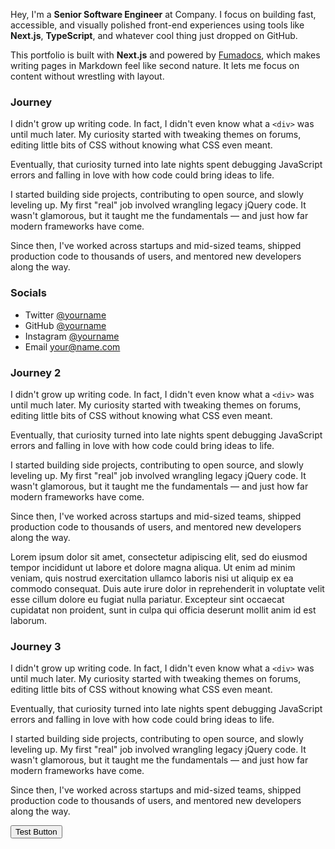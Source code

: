 
<MdxLayout title="About" toc={toc}>

Hey, I'm a **Senior Software Engineer** at Company. I focus on building fast, accessible, and visually polished front-end experiences using tools like **Next.js**, **TypeScript**, and whatever cool thing just dropped on GitHub.

This portfolio is built with **Next.js** and powered by [Fumadocs](https://fumadocs.vercel.app/), which makes writing pages in Markdown feel like second nature. It lets me focus on content without wrestling with layout.

### Journey

I didn't grow up writing code. In fact, I didn't even know what a `<div>` was until much later. My curiosity started with tweaking themes on forums, editing little bits of CSS without knowing what CSS even meant.

Eventually, that curiosity turned into late nights spent debugging JavaScript errors and falling in love with how code could bring ideas to life.

I started building side projects, contributing to open source, and slowly leveling up. My first "real" job involved wrangling legacy jQuery code. It wasn't glamorous, but it taught me the fundamentals — and just how far modern frameworks have come.

Since then, I've worked across startups and mid-sized teams, shipped production code to thousands of users, and mentored new developers along the way.

### Socials

- Twitter [@yourname](https://twitter.com/yourname)
- GitHub [@yourname](https://github.com/yourname)
- Instagram [@yourname](https://instagram.com/yourname)
- Email your@name.com

### Journey 2

I didn't grow up writing code. In fact, I didn't even know what a `<div>` was until much later. My curiosity started with tweaking themes on forums, editing little bits of CSS without knowing what CSS even meant.

Eventually, that curiosity turned into late nights spent debugging JavaScript errors and falling in love with how code could bring ideas to life.

I started building side projects, contributing to open source, and slowly leveling up. My first "real" job involved wrangling legacy jQuery code. It wasn't glamorous, but it taught me the fundamentals — and just how far modern frameworks have come.

Since then, I've worked across startups and mid-sized teams, shipped production code to thousands of users, and mentored new developers along the way.

Lorem ipsum dolor sit amet, consectetur adipiscing elit, sed do eiusmod tempor incididunt ut labore et dolore magna aliqua. Ut enim ad minim veniam, quis nostrud exercitation ullamco laboris nisi ut aliquip ex ea commodo consequat. Duis aute irure dolor in reprehenderit in voluptate velit esse cillum dolore eu fugiat nulla pariatur. Excepteur sint occaecat cupidatat non proident, sunt in culpa qui officia deserunt mollit anim id est laborum.

### Journey 3

I didn't grow up writing code. In fact, I didn't even know what a `<div>` was until much later. My curiosity started with tweaking themes on forums, editing little bits of CSS without knowing what CSS even meant.

Eventually, that curiosity turned into late nights spent debugging JavaScript errors and falling in love with how code could bring ideas to life.

I started building side projects, contributing to open source, and slowly leveling up. My first "real" job involved wrangling legacy jQuery code. It wasn't glamorous, but it taught me the fundamentals — and just how far modern frameworks have come.

Since then, I've worked across startups and mid-sized teams, shipped production code to thousands of users, and mentored new developers along the way.

<Button appName="oss-static" className="bg-green-200 p-2">
  Test Button
</Button>

</MdxLayout>
